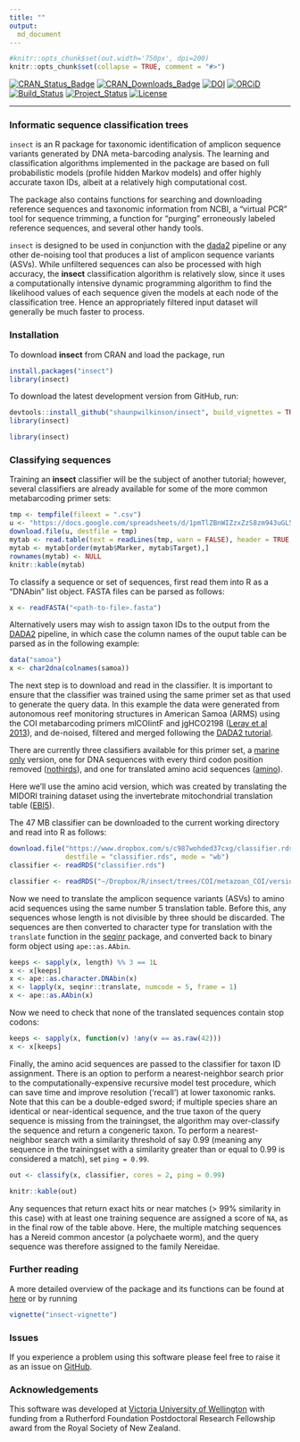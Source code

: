 ```yaml
---
title: ""
output: 
  md_document
---
```


```r
#knitr::opts_chunk$set(out.width='750px', dpi=200)
knitr::opts_chunk$set(collapse = TRUE, comment = "#>")
```


[![CRAN_Status_Badge](http://www.r-pkg.org/badges/version/insect)](https://cran.r-project.org/package=insect)
[![CRAN_Downloads_Badge](http://cranlogs.r-pkg.org/badges/grand-total/insect)](https://cran.r-project.org/package=insect)
[![DOI](https://zenodo.org/badge/87808693.svg)](https://zenodo.org/badge/latestdoi/87808693)
[![ORCiD](https://img.shields.io/badge/ORCiD-0000--0002--7332--7931-brightgreen.svg)](http://orcid.org/0000-0002-7332-7931) 
[![Build_Status](https://travis-ci.org/shaunpwilkinson/insect.svg?branch=master)](https://travis-ci.org/shaunpwilkinson/insect)
[![Project_Status](http://www.repostatus.org/badges/latest/active.svg)](http://www.repostatus.org/#active)
[![License](https://img.shields.io/badge/License-GPL%20v3-blue.svg)](http://www.gnu.org/licenses/gpl-3.0)

--------------------------------------------------------------------------------

### Informatic sequence classification trees

`insect` is an R package for taxonomic identification of amplicon 
sequence variants generated by DNA meta-barcoding analysis. 
The learning and classification algorithms implemented in the 
package are based on full probabilistic models (profile hidden Markov models) 
and offer highly accurate taxon IDs, albeit at a relatively high computational cost.

The package also contains functions for searching and downloading reference 
sequences and taxonomic information from NCBI, 
a "virtual PCR" tool for sequence trimming, 
a function for "purging" erroneously labeled reference sequences, 
and several other handy tools.  

`insect` is designed to be used in conjunction with the 
[dada2](https://benjjneb.github.io/dada2/index.html) pipeline or any other
de-noising tool that produces a list of amplicon sequence variants (ASVs). 
While unfiltered sequences can also be processed with high accuracy, 
the **insect** classification algorithm is relatively slow, 
since it uses a computationally intensive dynamic
programming algorithm to find the likelihood values
of each sequence given the models at each node of the classification tree. 
Hence an appropriately filtered input dataset will generally be 
much faster to process.


### Installation

To download **insect** from CRAN and load the package, run

```r
install.packages("insect")
library(insect)
```

To download the latest development version from GitHub, run:

```r
devtools::install_github("shaunpwilkinson/insect", build_vignettes = TRUE) 
library(insect)
```

```r
library(insect)
```



### Classifying sequences

Training an **insect** classifier will be the subject of another tutorial;
however, several classifiers are already available for some of the more common metabarcoding primer
sets:

<!-- note newlines needed between html tags and code chunk -->

<div class="verysmall">

```r
tmp <- tempfile(fileext = ".csv")
u <- "https://docs.google.com/spreadsheets/d/1pmTlZBnWIZzxZzS8zm943uGL56qpDPBmoOBht9OzVvQ/export?gid=0&format=csv"
download.file(u, destfile = tmp)
mytab <- read.table(text = readLines(tmp, warn = FALSE), header = TRUE,  sep = ",", stringsAsFactors = FALSE)
mytab <- mytab[order(mytab$Marker, mytab$Target),]
rownames(mytab) <- NULL
knitr::kable(mytab)
```

</div>

To classify a sequence or set of sequences, first read them into R as a "DNAbin" 
list object. FASTA files can be parsed as follows:

```r
x <- readFASTA("<path-to-file>.fasta")
```

Alternatively users may wish to assign taxon IDs to the output from the 
[DADA2](https://www.nature.com/articles/nmeth.3869)
pipeline, in which case the column names of the ouput
table can be parsed as in the following example:

```r
data("samoa") 
x <- char2dna(colnames(samoa))
```

The next step is to download and read in the classifier.
It is important to ensure that the classifier was trained using the
same primer set as that used to generate the query data.
In this example the data were generated from 
autonomous reef monitoring structures in 
American Samoa (ARMS) using the COI metabarcoding primers mlCOIintF and jgHCO2198 
([Leray et al 2013](https://frontiersinzoology.biomedcentral.com/articles/10.1186/1742-9994-10-34)),
and de-noised, filtered and merged following the 
[DADA2 tutorial](https://benjjneb.github.io/dada2/tutorial.html).

There are currently three classifiers available for this primer set, 
a [marine only](https://www.dropbox.com/s/vn1yit2wkug9f7p/classifier.rds?dl=1) version,
one for DNA sequences with every third codon position removed 
([nothirds](https://www.dropbox.com/s/bfvqnggi4jt591i/classifier.rds?dl=1)), 
and one for translated amino acid sequences 
([amino](https://www.dropbox.com/s/c987wohded37cxg/classifier.rds?dl=1)).

Here we'll use the amino acid version, which was created by translating the 
MIDORI training dataset using the invertebrate mitochondrial translation table
([EBI5](https://www.ebi.ac.uk/ena/browse/translation-tables)).

The 47 MB classifier can be downloaded to the current working directory 
and read into R as follows:

```r
download.file("https://www.dropbox.com/s/c987wohded37cxg/classifier.rds?dl=1", 
              destfile = "classifier.rds", mode = "wb")
classifier <- readRDS("classifier.rds")
```

```r
classifier <- readRDS("~/Dropbox/R/insect/trees/COI/metazoan_COI/version_4/amino/classifier.rds")
```

Now we need to translate the amplicon sequence variants (ASVs) 
to amino acid sequences using the same number 5 translation table. 
Before this, any sequences
whose length is not divisible by three should be discarded. 
The sequences are then converted to character type for translation 
with the `translate` function in the 
[seqinr](https://cran.r-project.org/package=seqinr) package, and
converted back to binary form object using `ape::as.AAbin`.

```r
keeps <- sapply(x, length) %% 3 == 1L
x <- x[keeps]
x <- ape::as.character.DNAbin(x)
x <- lapply(x, seqinr::translate, numcode = 5, frame = 1)
x <- ape::as.AAbin(x)
```

Now we need to check that none of the translated sequences contain stop codons:

```r
keeps <- sapply(x, function(v) !any(v == as.raw(42)))
x <- x[keeps]
```

Finally, the amino acid sequences are passed to the classifier for taxon ID
assignment.
There is an option to perform a nearest-neighbor search prior to the 
computationally-expensive recursive model test procedure, which can save 
time and improve resolution ('recall') at lower taxonomic ranks.
Note that this can be a double-edged sword; if multiple species share
an identical or near-identical sequence, and the true taxon of the query sequence
is missing from the trainingset, the algorithm may over-classify the sequence
and return a congeneric taxon.
To perform a nearest-neighbor search with a similarity threshold of say 0.99
(meaning any sequence in the trainingset with a similarity greater than or 
equal to 0.99 is considered a match), set `ping = 0.99`.


```r
out <- classify(x, classifier, cores = 2, ping = 0.99)
```


<!-- note newlines needed between html tags and code chunk -->

<div class="verysmall">

```r
knitr::kable(out)
```

</div>


Any sequences that return exact hits or near matches (> 99% similarity in this case) 
with at least one training sequence are assigned 
a score of `NA`, as in the final row of the table above. 
Here, the multiple matching sequences has a Nereid common ancestor 
(a polychaete worm), and the query sequence was therefore assigned to the family Nereidae.


### Further reading

A more detailed overview of the package and its functions can be found at
[here](https://rpubs.com/shaunpwilkinson/insect) or by running

```r
vignette("insect-vignette")
```

### Issues

If you experience a problem using this software please feel free to
raise it as an issue on [GitHub](http://github.com/shaunpwilkinson/insect/issues).


### Acknowledgements

This software was developed at 
[Victoria University of Wellington](http://www.victoria.ac.nz/) 
with funding from a Rutherford Foundation Postdoctoral Research Fellowship 
award from the Royal Society of New Zealand.


